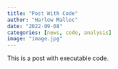```yaml
---
title: "Post With Code"
author: "Harlow Malloc"
date: "2022-09-08"
categories: [news, code, analysis]
image: "image.jpg"
---
```


This is a post with executable code.
